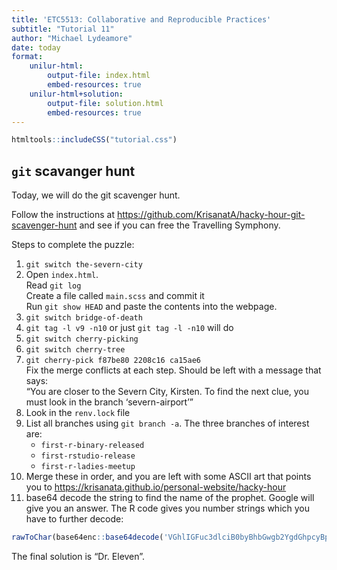 ```yaml
---
title: 'ETC5513: Collaborative and Reproducible Practices'
subtitle: "Tutorial 11"
author: "Michael Lydeamore"
date: today
format:
    unilur-html:
        output-file: index.html
        embed-resources: true
    unilur-html+solution:
        output-file: solution.html
        embed-resources: true
---
```

```r
htmltools::includeCSS("tutorial.css")
```


## `git` scavanger hunt

Today, we will do the git scavenger hunt.

Follow the instructions at <https://github.com/KrisanatA/hacky-hour-git-scavenger-hunt> and see if you can free the Travelling Symphony.

::: {.unilur-solution}
Steps to complete the puzzle:

1. `git switch the-severn-city`
2. Open `index.html`.  
Read `git log`  
Create a file called `main.scss` and commit it  
Run `git show HEAD` and paste the contents into the webpage.
3. `git switch bridge-of-death`
4. `git tag -l v9 -n10` or just `git tag -l -n10` will do
5. `git switch cherry-picking`
6. `git switch cherry-tree`  
7. `git cherry-pick f87be80 2208c16 ca15ae6`  
Fix the merge conflicts at each step. Should be left with a message that says:  
"You are closer to the Severn City, Kirsten. To find the next clue, you must look in the branch 'severn-airport'"
8. Look in the `renv.lock` file
9. List all branches using `git branch -a`. The three branches of interest are:  
    * `first-r-binary-released`
    * `first-rstudio-release`
    * `first-r-ladies-meetup`
10. Merge these in order, and you are left with some ASCII art that points you to <https://krisanata.github.io/personal-website/hacky-hour>
11. base64 decode the string to find the name of the prophet. Google will give you an answer. The R code gives you number strings which you have to further decode:  
```r
rawToChar(base64enc::base64decode('VGhlIGFuc3dlciB0byBhbGwgb2YgdGhpcyBpcyAiRHIuIEVsZXZlbiI='))
```

The final solution is "Dr. Eleven".
:::
